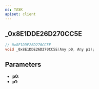 ```yaml
---
ns: TASK
apiset: client
---
```

## _0x8E1DDE26D270CC5E

```c
// 0x8E1DDE26D270CC5E
void _0x8E1DDE26D270CC5E(Any p0, Any p1);
```


## Parameters
* **p0**:
* **p1**: